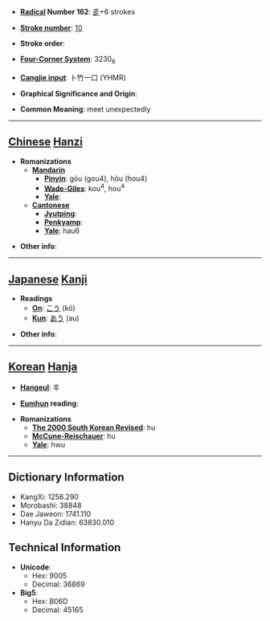 * '''[[Wiktionary:Chinese radical index| Radical]] Number 162''': [[Wiktionary:Chinese radical index 辵|辵]]+6 strokes

* '''[[Wiktionary:Chinese total strokes index|Stroke number]]''': [[Wiktionary:Chinese total strokes index 10|10]]

* '''Stroke order''': 

* '''[[Wiktionary:Chinese four corner index|Four-Corner System]]''': 3230<sub>6</sub>

* '''[[Wiktionary:Chinese Cangjie index|Cangjie input]]''': 卜竹一口 (YHMR)

* '''Graphical Significance and Origin''': 

* '''Common Meaning''': meet unexpectedly

----

== [[Chinese]] [[Hanzi]] ==

* '''Romanizations'''
** '''[[Mandarin]]'''
*** '''[[Pinyin]]''': gòu (gou4), hòu (hou4)
*** '''[[Wade-Giles]]''': kou<sup>4</sup>, hou<sup>4</sup>
*** '''[[Yale]]''': 
** '''[[Cantonese]]'''
*** '''[[Jyutping]]''':
*** '''[[Penkyamp]]''': 
*** '''[[Yale]]''': hau6

* '''Other info''': 

----

== [[Japanese]] [[Kanji]] ==

* '''Readings'''
** '''[[On]]''': [[こう]] (kō)
** '''[[Kun]]''': [[あう]] (au)

* '''Other info''':  

----

== [[Korean]] [[Hanja]] ==

* '''[[Hangeul]]''': 후

* '''[[Eumhun]] reading''': 

* '''Romanizations'''
** '''[[The 2000 South Korean Revised Romanization|The 2000 South Korean Revised]]''': hu
** '''[[McCune-Reischauer]]''': hu
** '''[[Yale]]''': hwu

----

== Dictionary Information ==

* KangXi: 1256.290
* Morobashi: 38848
* Dae Jaweon: 1741.110
* Hanyu Da Zidian: 63830.010

== Technical Information ==

* '''Unicode''':
** Hex: 9005
** Decimal: 36869
* '''Big5''':
** Hex: B06D
** Decimal: 45165